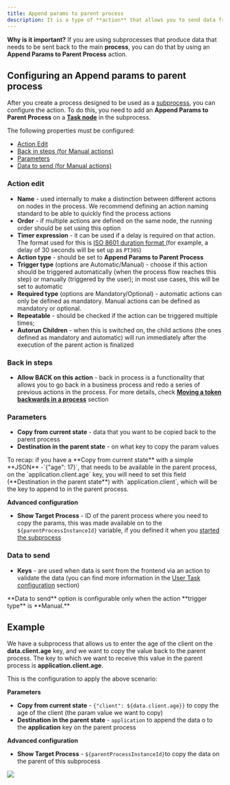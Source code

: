 ```yaml
---
title: Append params to parent process
description: It is a type of **action** that allows you to send data from a [subprocess](../process/subprocess) to a parent [process](../process/process).
---
```


**Why is it important?**  If you are using subprocesses that produce data that needs to be sent back to the main **process**, you can do that by using an **Append Params to Parent Process** action.

## Configuring an Append params to parent process

After you create a process designed to be used as a [subprocess](../process/subprocess), you can configure the action. To do this, you need to add an **Append Params to Parent Process** on a [**Task node**](../node/task-node) in the subprocess.

The following properties must be configured:

* [Action Edit](#action-edit)
* [Back in steps (for Manual actions)](#back-in-steps)
* [Parameters](#parameters)
* [Data to send (for Manual actions)](#data-to-send)

### Action edit

* **Name** - used internally to make a distinction between different actions on nodes in the process. We recommend defining an action naming standard to be able to quickly find the process actions
* **Order** - if multiple actions are defined on the same node, the running order should be set using this option
* **Timer expression** - it can be used if a delay is required on that action. The format used for this is [ISO 8601 duration format ](https://www.w3.org/TR/NOTE-datetime)(for example, a delay of 30 seconds will be set up as `PT30S`)
* **Action type** - should be set to **Append Params to Parent Process**
* **Trigger type** (options are Automatic/Manual) - choose if this action should be triggered automatically (when the process flow reaches this step) or manually (triggered by the user); in most use cases, this will be set to automatic
* **Required type** (options are Mandatory/Optional) - automatic actions can only be defined as mandatory. Manual actions can be defined as mandatory or optional.
* **Repeatable** - should be checked if the action can be triggered multiple times;
* **Autorun Children** - when this is switched on, the child actions (the ones defined as mandatory and automatic) will run immediately after the execution of the parent action is finalized

### Back in steps

* **Allow BACK on this action** - back in process is a functionality that allows you to go back in a business process and redo a series of previous actions in the process. For more details, check [**Moving a token backwards in a process**](../../flowx-designer/managing-a-process-flow/moving-a-token-backwards-in-a-process) section

### Parameters

* **Copy from current state** - data that you want to be copied back to the parent process
* **Destination in the parent state** - on what key to copy the param values

<Check>
To recap: if you have a **Copy from current state** with a simple **JSON** -`{"age": 17}`, that needs to be available in the parent process, on the `application.client.age` key, you will need to set this field (**Destination in the parent state**) with `application.client`, which will be the key to append to in the parent process.
</Check>

**Advanced configuration**

* **Show Target Process** - ID of the parent process where you need to copy the params, this was made available on to the `${parentProcessInstanceId}` variable, if you defined it when you [started the subprocess](./start-subprocess-action)

### Data to send

* **Keys** - are used when data is sent from the frontend via an action to validate the data (you can find more information in the [User Task configuration](../node/user-task-node) section)

<Warning>
**Data to send** option is configurable only when the action **trigger type** is **Manual.**
</Warning>

## Example

We have a subprocess that allows us to enter the age of the client on the **data.client.age** key, and we want to copy the value back to the parent process. The key to which we want to receive this value in the parent process is **application.client.age**.

This is the configuration to apply the above scenario:

**Parameters**

* **Copy from current state** - `{"client": ${data.client.age}}` to copy the age of the client (the param value we want to copy)
* **Destination in the parent state** - `application` to append the data o to the **application** key on the parent process

**Advanced configuration**

* **Show Target Process** - `${parentProcessInstanceId}`to copy the data on the parent of this subprocess

![](https://s3.eu-west-1.amazonaws.com/docx.flowx.ai/building-blocks/node/append_params_example.png)